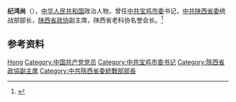 '''纪鸿尚'''（{{bd|？|}}），[[中华人民共和国|中华人民共和国]]政治人物，曾任[[中共宝鸡市委|中共宝鸡市委]]书记，[[中共陕西省委|中共陕西省委]]统战部部长，[[陕西省政协|陕西省政协]]副主席，陕西省老科协名誉会长。<ref>{{Cite book|title=中华人民共和国职官志|author=何虎生, 李耀东, 向常福主编|publisher=中国社会出版社|year=2003|isbn=9787800883934|location=北京|pages=}}</ref>

== 参考资料 ==
{{reflist}}

{{中国人物小作品}}
{{中华人民共和国宝鸡市正职领导人}}

{{Authority control}}
{{DEFAULTSORT:Ji纪}}
[[Category:纪姓|Hong]]
[[Category:中国共产党党员|Category:中国共产党党员]]
[[Category:中共宝鸡市委书记|Category:中共宝鸡市委书记]]
[[Category:陝西省政協副主席|Category:陝西省政協副主席]]
[[Category:中共陝西省委統戰部部長|Category:中共陝西省委統戰部部長]]